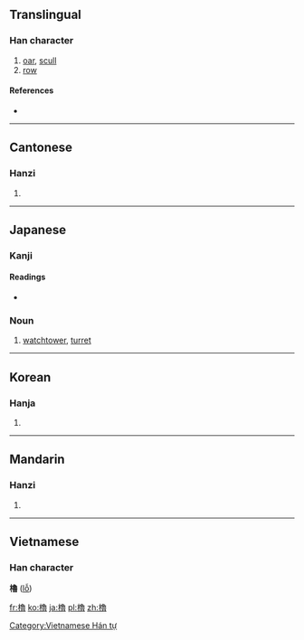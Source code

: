 {{also|橹|櫓}}
==Translingual==

===Han character===
{{Han char|rn=75|rad=木|as=15|sn=19|four=4796<sub>3</sub>|canj=木弓田日 (DNWA)}}

# [[oar]], [[scull]]
# [[row]]

====References====
* {{Han ref|kx=0560.050|dkj=15798|dj=0949.120|hdz=21315.020|uh=6AD3|ud=27347|bh=C372|bd=50034}}

----

==Cantonese==

===Hanzi===
{{yue-hanzi|jyut=|y=lou5|sim=橹}}

# {{defn|lang=yue|sort=木15}}

----

==Japanese==

{{wikipedia|Yagura}}

===Kanji===
{{ja-kanji|grade=|rs=木15}}

====Readings====
* {{ja-readings|on=[[ろ]] (ro)|kun=[[おおだて]] (oodate), [[やぐら]] (yagura)}}

===Noun===
{{ja-noun|k|hira=やぐら|rom=yagura}} 

# [[watchtower]], [[turret]]

----

==Korean==

===Hanja===
{{ko-hanja|hangeul=로>노|eumhun=|rv=ro>no|mr=ro>no|y=lo>no}}

# {{defn|lang=ko|sort=木15}}

----

==Mandarin==

===Hanzi===
{{cmn-hanzi|sim=橹|pin=[[lǔ]] ([[lu3]])|wg=lu<sup>3</sup>}}
#{{defn|lang=cmn|sort=木15}}

----

==Vietnamese==
===Han character===
'''櫓''' ([[lỗ]])

[[Category:Vietnamese Hán tự]]

[[fr:櫓]]
[[ko:櫓]]
[[ja:櫓]]
[[pl:櫓]]
[[zh:櫓]]